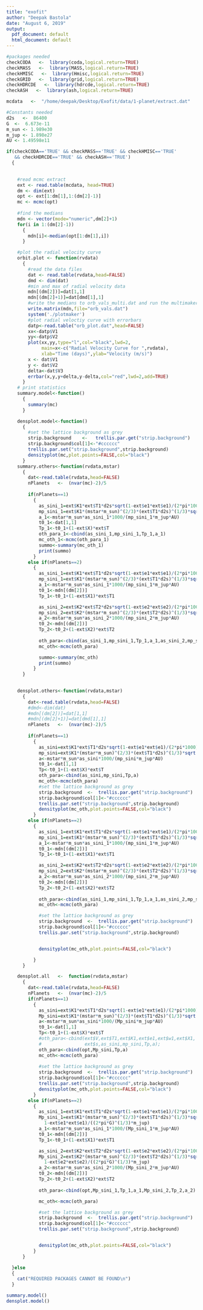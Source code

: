 ```yaml
---
title: "exofit"
author: "Deepak Bastola"
date: "August 6, 2019"
output:
  pdf_document: default
  html_document: default
---
```


```r

#packages needed
checkCODA   <-  library(coda,logical.return=TRUE)
checkMASS   <-  library(MASS,logical.return=TRUE)
checkHMISC   <-  library(Hmisc,logical.return=TRUE)
checkGRID   <-  library(grid,logical.return=TRUE)
checkHDRCDE   <-  library(hdrcde,logical.return=TRUE)
checkASH   <-  library(ash,logical.return=TRUE)

mcdata   <-  "/home/deepak/Desktop/Exofit/data/1-planet/extract.dat"

#Constants needed
d2s   <-  86400
G  <-  6.673e-11
m_sun <- 1.989e30
m_jup <- 1.898e27
AU <- 1.49598e11

if(checkCODA=='TRUE' && checkMASS=='TRUE' && checkHMISC=='TRUE'
   && checkHDRCDE=='TRUE' && checkASH=='TRUE')
  {

    
    #read mcmc extract
    ext <- read.table(mcdata, head=TRUE)
    dm <- dim(ext)
    opt <- ext[1:dm[1],1:(dm[2]-1)]
    mc <- mcmc(opt)           
          
    #find the medians
    mdn <- vector(mode="numeric",dm[2]+1)
    for(i in 1:(dm[2]-1))
      {
        mdn[i]<-median(opt[1:dm[1],i])
      }

    #plot the radial velocity curve
    orbit.plot <- function(rvdata)
      {
        #read the data files
        dat <- read.table(rvdata,head=FALSE)
        dmd <- dim(dat)
        #min and max of radial velocity data
        mdn[(dm[2])]=dat[1,1]
        mdn[(dm[2]+1)]=dat[dmd[1],1]
        #write the medians to orb_vals_multi.dat and run the multimaker
        write.matrix(mdn,file="orb_vals.dat")
        system('./plotmaker')
        #plot radial veloctiy curve with errorbars
        datp<-read.table("orb_plot.dat",head=FALSE)
        xx<-datp$V1
        yy<-datp$V2
        plot(xx,yy,type="l",col="black",lwd=2,
             main=x<-c("Radial Velocity Curve for ",rvdata),
             xlab="Time (days)",ylab="Velocity (m/s)")
        x <- dat$V1
        y <- dat$V2
        delta<-dat$V3
        errbar(x,y,y+delta,y-delta,col="red",lwd=2,add=TRUE)
      }
    # print statistics
    summary.model<-function()
      {
        summary(mc)
      }

    densplot.model<-function()
      {
        #set the lattice background as grey
        strip.background    <-   trellis.par.get("strip.background")
        strip.background$col[1]<-"#cccccc"
        trellis.par.set("strip.background",strip.background)
        densityplot(mc,plot.points=FALSE,col="black")
      }    
    summary.others<-function(rvdata,mstar)
      {
        dat<-read.table(rvdata,head=FALSE)
        nPlanets   <-  (nvar(mc)-2)/5
        
        if(nPlanets==1)
          {
            as_sini_1=ext$K1*ext$T1*d2s*sqrt(1-ext$e1*ext$e1)/(2*pi*1000)
            mp_sini_1=ext$K1*(mstar*m_sun)^(2/3)*(ext$T1*d2s)^(1/3)*sqrt(1-ext$e1*ext$e1)/((2*pi*G)^(1/3)*m_jup)
            a_1<-mstar*m_sun*as_sini_1*1000/(mp_sini_1*m_jup*AU)
            t0_1<-dat[1,1]
            Tp_1<-t0_1+(1-ext$X)*ext$T
            oth_para_1<-cbind(as_sini_1,mp_sini_1,Tp_1,a_1)
            mc_oth_1<-mcmc(oth_para_1)
            summo<-summary(mc_oth_1)
            print(summo)
          }
        else if(nPlanets==2)
          {
            as_sini_1=ext$K1*ext$T1*d2s*sqrt(1-ext$e1*ext$e1)/(2*pi*1000)
            mp_sini_1=ext$K1*(mstar*m_sun)^(2/3)*(ext$T1*d2s)^(1/3)*sqrt(1-ext$e1*ext$e1)/((2*pi*G)^(1/3)*m_jup)
            a_1<-mstar*m_sun*as_sini_1*1000/(mp_sini_1*m_jup*AU)
            t0_1<-mdn[(dm[2])]
            Tp_1<-t0_1+(1-ext$X1)*ext$T1

            as_sini_2=ext$K2*ext$T2*d2s*sqrt(1-ext$e2*ext$e2)/(2*pi*1000)
            mp_sini_2=ext$K2*(mstar*m_sun)^(2/3)*(ext$T2*d2s)^(1/3)*sqrt(1-ext$e2*ext$e2)/((2*pi*G)^(1/3)*m_jup)
            a_2<-mstar*m_sun*as_sini_2*1000/(mp_sini_2*m_jup*AU)
            t0_2<-mdn[(dm[2])]
            Tp_2<-t0_2+(1-ext$X2)*ext$T2
            
            oth_para<-cbind(as_sini_1,mp_sini_1,Tp_1,a_1,as_sini_2,mp_sini_2,Tp_2,a_2)
            mc_oth<-mcmc(oth_para)

            summo<-summary(mc_oth)
            print(summo)          
          }
      }
            

    densplot.others<-function(rvdata,mstar)
      {
        dat<-read.table(rvdata,head=FALSE)
        #dmd<-dim(dat)
        #mdn[(dm[2])]=dat[1,1]
        #mdn[(dm[2]+1)]=dat[dmd[1],1]
        nPlanets   <-  (nvar(mc)-2)/5
        
        if(nPlanets==1)
          {
            as_sini=ext$K1*ext$T1*d2s*sqrt(1-ext$e1*ext$e1)/(2*pi*1000)
            mp_sini=ext$K1*(mstar*m_sun)^(2/3)*(ext$T1*d2s)^(1/3)*sqrt(1-ext$e1*ext$e1)/((2*pi*G)^(1/3)*m_jup)
            a<-mstar*m_sun*as_sini*1000/(mp_sini*m_jup*AU)
            t0_1<-dat[1,1]
            Tp<-t0_1+(1-ext$X)*ext$T
            oth_para<-cbind(as_sini,mp_sini,Tp,a)
            mc_oth<-mcmc(oth_para)
            #set the lattice background as grey
            strip.background  <-  trellis.par.get("strip.background")
            strip.background$col[1]<-"#cccccc"
            trellis.par.set("strip.background",strip.background)
            densityplot(mc_oth,plot.points=FALSE,col="black")
          }
        else if(nPlanets==2)
          {
            as_sini_1=ext$K1*ext$T1*d2s*sqrt(1-ext$e1*ext$e1)/(2*pi*1000)
            mp_sini_1=ext$K1*(mstar*m_sun)^(2/3)*(ext$T1*d2s)^(1/3)*sqrt(1-ext$e1*ext$e1)/((2*pi*G)^(1/3)*m_jup)
            a_1<-mstar*m_sun*as_sini_1*1000/(mp_sini_1*m_jup*AU)
            t0_1<-mdn[(dm[2])]
            Tp_1<-t0_1+(1-ext$X1)*ext$T1

            as_sini_2=ext$K2*ext$T2*d2s*sqrt(1-ext$e2*ext$e2)/(2*pi*1000)
            mp_sini_2=ext$K2*(mstar*m_sun)^(2/3)*(ext$T2*d2s)^(1/3)*sqrt(1-ext$e2*ext$e2)/((2*pi*G)^(1/3)*m_jup)
            a_2<-mstar*m_sun*as_sini_2*1000/(mp_sini_2*m_jup*AU)
            t0_2<-mdn[(dm[2])]
            Tp_2<-t0_2+(1-ext$X2)*ext$T2
            
            oth_para<-cbind(as_sini_1,mp_sini_1,Tp_1,a_1,as_sini_2,mp_sini_2,Tp_2,a_2)
            mc_oth<-mcmc(oth_para)

            #set the lattice background as grey
            strip.background  <-  trellis.par.get("strip.background")
            strip.background$col[1]<-"#cccccc"
            trellis.par.set("strip.background",strip.background)


            densityplot(mc_oth,plot.points=FALSE,col="black")

          }
      }

    densplot.all   <-  function(rvdata,mstar)
      {
        dat<-read.table(rvdata,head=FALSE)
        nPlanets   <-  (nvar(mc)-2)/5
        if(nPlanets==1)
          {
            as_sini=ext$K1*ext$T1*d2s*sqrt(1-ext$e1*ext$e1)/(2*pi*1000)
            Mp_sini=ext$K1*(mstar*m_sun)^(2/3)*(ext$T1*d2s)^(1/3)*sqrt(1-ext$e1*ext$e1)/((2*pi*G)^(1/3)*m_jup)
            a<-mstar*m_sun*as_sini*1000/(Mp_sini*m_jup*AU)
            t0_1<-dat[1,1]
            Tp<-t0_1+(1-ext$X)*ext$T
            #oth_para<-cbind(ext$V,ext$T1,ext$K1,ext$e1,ext$w1,ext$X1,
            #                ext$s,as_sini,mp_sini,Tp,a);
            oth_para<-cbind(opt,Mp_sini,Tp,a)
            mc_oth<-mcmc(oth_para)
            
            #set the lattice background as grey
            strip.background  <-  trellis.par.get("strip.background")
            strip.background$col[1]<-"#cccccc"
            trellis.par.set("strip.background",strip.background)
            densityplot(mc_oth,plot.points=FALSE,col="black")
          }
        else if(nPlanets==2)
          {
            as_sini_1=ext$K1*ext$T1*d2s*sqrt(1-ext$e1*ext$e1)/(2*pi*1000)
            Mp_sini_1=ext$K1*(mstar*m_sun)^(2/3)*(ext$T1*d2s)^(1/3)*sqrt(
              1-ext$e1*ext$e1)/((2*pi*G)^(1/3)*m_jup)
            a_1<-mstar*m_sun*as_sini_1*1000/(Mp_sini_1*m_jup*AU)
            t0_1<-mdn[(dm[2])]
            Tp_1<-t0_1+(1-ext$X1)*ext$T1

            as_sini_2=ext$K2*ext$T2*d2s*sqrt(1-ext$e2*ext$e2)/(2*pi*1000)
            Mp_sini_2=ext$K2*(mstar*m_sun)^(2/3)*(ext$T2*d2s)^(1/3)*sqrt(
              1-ext$e2*ext$e2)/((2*pi*G)^(1/3)*m_jup)
            a_2<-mstar*m_sun*as_sini_2*1000/(Mp_sini_2*m_jup*AU)
            t0_2<-mdn[(dm[2])]
            Tp_2<-t0_2+(1-ext$X2)*ext$T2
            
            oth_para<-cbind(opt,Mp_sini_1,Tp_1,a_1,Mp_sini_2,Tp_2,a_2)

            mc_oth<-mcmc(oth_para)

            #set the lattice background as grey
            strip.background  <-  trellis.par.get("strip.background")
            strip.background$col[1]<-"#cccccc"
            trellis.par.set("strip.background",strip.background)


            densityplot(mc_oth,plot.points=FALSE,col="black")        
          }
      }

  }else
  {
    cat("REQUIRED PACKAGES CANNOT BE FOUND\n")
  }

summary.model()
densplot.model()


```
